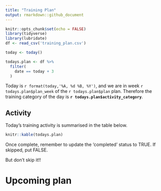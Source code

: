 ```yaml
---
title: "Training Plan"
output: rmarkdown::github_document
---
```


```r
knitr::opts_chunk$set(echo = FALSE)
library(tidyverse)
library(lubridate)
df <- read_csv('training_plan.csv')

today <- today()

todays.plan <- df %>% 
  filter(
    date == today + 3
  )
```


Today is `r format(today,'%A, %d %B, %Y')`, and we are in week `r todays.plan$plan_week` of the `r todays.plan$plan` plan. 
Therefore the training category of the day is **`r todays.plan$activity_category`**.

## Activity
Today's training activity is summarised in the table below.
```r
knitr::kable(todays.plan)
```
Once complete, remember to update the 'completed' status to TRUE. If skipped, put FALSE. 

But don't skip it!!

# Upcoming plan
